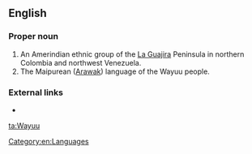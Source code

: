 ==English==
{{wikipedia}}

===Proper noun===
{{en-proper noun}}

# An Amerindian ethnic group of the [[La Guajira]] Peninsula in northern Colombia and northwest Venezuela.
# The Maipurean ([[Arawak]]) language of the Wayuu people.

===External links===
* {{ethnologue|code=guc}}

[[Category:en:Languages]]

[[ta:Wayuu]]